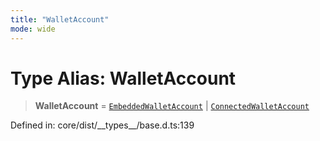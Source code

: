 ```yaml
---
title: "WalletAccount"
mode: wide
---
```

  
# Type Alias: WalletAccount

> **WalletAccount** = [`EmbeddedWalletAccount`](../EmbeddedWalletAccount/readme) \| [`ConnectedWalletAccount`](../ConnectedWalletAccount/readme)

Defined in: core/dist/\_\_types\_\_/base.d.ts:139
